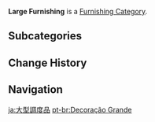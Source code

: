 {{Terminology Infobox
|type         = Item Groups
|type2        = Furnishing Categories
|type3        = Interior Furnishings
}}
'''Large Furnishing''' is a [[Furnishing Category]].

==Subcategories==
{{DPL Furnishing Categories|Large Furnishing}}

==Change History==
{{Change History|1.5}}

==Navigation==
{{Furnishing Navbox|interior}}

[[Category:Large Furnishing| ]]

[[ja:大型調度品]]
[[pt-br:Decoração Grande]]
